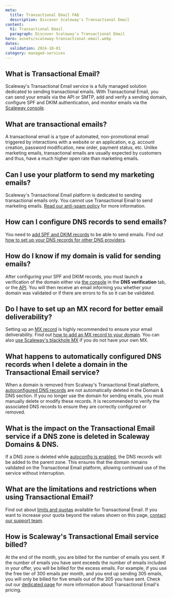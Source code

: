 ```yaml
---
meta:
  title: Transactional Email FAQ
  description: Discover Scaleway's Transactional Email
content:
  h1: Transactional Email
  paragraph: Discover Scaleway's Transactional Email
hero: assets/scaleway-transactional-email.webp
dates:
  validation: 2024-10-01
category: managed-services
---
```


## What is Transactional Email?

Scaleway's Transactional Email service is a fully managed solution dedicated to sending transactional emails. With Transactional Email, you can send your emails via the API or SMTP, add and verify a sending domain, configure SPF and DKIM authentication, and monitor emails via the [Scaleway console](https://console.scaleway.com/).

## What are transactional emails?

A transactional email is a type of automated, non-promotional email triggered by interactions with a website or an application, e.g. account creation, password modification, new order, payment status, etc. Unlike marketing emails, transactional emails are usually expected by customers and thus, have a much higher open rate than marketing emails.

## Can I use your platform to send my marketing emails?

Scaleway's Transactional Email platform is dedicated to sending transactional emails only. You cannot use Transactional Email to send marketing emails. [Read our anti-spam policy](https://tem.s3.fr-par.scw.cloud/antispam_policy.pdf) for more information.

## How can I configure DNS records to send emails?

You need to [add SPF and DKIM records](/managed-services/transactional-email/how-to/add-spf-dkim-records-to-your-domain/) to be able to send emails. Find out [how to set up your DNS records for other DNS providers](/tutorials/set-up-spf-dkim-for-dns-providers/).

## How do I know if my domain is valid for sending emails?

After configuring your SPF and DKIM records, you must launch a verification of the domain either via [the console](https://console.scaleway.com/transactional-email/domains) in the **DNS verification** tab, or the [API](https://www.scaleway.com/en/developers/api/transactional-email/#path-domains-display-spf-and-dkim-records-status-and-potential-errors). You will then receive an email informing you whether your domain was validated or if there are errors to fix so it can be validated.

## Do I have to set up an MX record for better email deliverability?

Setting up an [MX record](/managed-services/transactional-email/concepts#mx-record) is highly recommended to ensure your email deliverability. Find out [how to add an MX record to your domain](/managed-services/transactional-email/how-to/add-mx-record-to-your-domain/#how-to-add-your-own-mx-record). You can also [use Scaleway's blackhole MX](/managed-services/transactional-email/how-to/add-mx-record-to-your-domain/#how-to-add-scaleway's-mx-record) if you do not have your own MX.

## What happens to automatically configured DNS records when I delete a domain in the Transactional Email service?

When a domain is removed from Scalway's Transactional Email platform, [autoconfigured DNS records](/managed-services/transactional-email/how-to/autoconfigure-domain/) are not automatically deleted in the Domain & DNS section. If you no longer use the domain for sending emails, you must manually delete or modify these records. It is recommended to verify the associated DNS records to ensure they are correctly configured or removed.

## What is the impact on the Transactional Email service if a DNS zone is deleted in Scaleway Domains & DNS.

If a DNS zone is deleted while [autoconfig is enabled]((/managed-services/transactional-email/how-to/autoconfigure-domain/)), the DNS records will be added to the parent zone. This ensures that the domain remains validated on the Transactional Email platform, allowing continued use of the service without interruption.

## What are the limitations and restrictions when using Transactional Email?

Find out about [limits and quotas](/managed-services/transactional-email/reference-content/tem-capabilities-and-limits/) available for Transactional Email. If you want to increase your quota beyond the values shown on this page, [contact our support team](https://console.scaleway.com/support/create).

## How is Scaleway's Transactional Email service billed?

At the end of the month, you are billed for the number of emails you sent.
If the number of emails you have sent exceeds the number of emails included in your offer, you will be billed for the excess emails. For example, if you use the free tier of 300 emails per month, and you end up sending 305 emails, you will only be billed for five emails out of the 305 you have sent.
Check out our [dedicated page](https://www.scaleway.com/en/pricing/?tags=managedservices-transactionalemail-transactionalemail) for more information about Transactional Email's pricing.